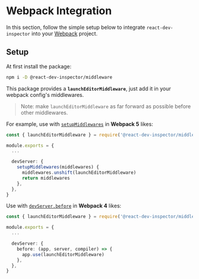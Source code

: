 
# Webpack Integration

<SnippetDeclaration />

In this section, follow the simple setup below to integrate `react-dev-inspector` into your [Webpack](https://webpack.js.org) project.

## Setup

At first install the package:

```bash npm2yarn
npm i -D @react-dev-inspector/middleware
```

This package provides a **`launchEditorMiddleware`**,
just add it in your webpack config's middlewares.

> Note: make `launchEditorMiddleware` as far forward as possible before other middlewares.

For example, use with [`setupMiddlewares`](https://webpack.js.org/configuration/dev-server/#devserversetupmiddlewares) in **Webpack 5** likes:

```ts filename="webpack.config.js" showLineNumbers {1,8}
const { launchEditorMiddleware } = require('@react-dev-inspector/middleware')

module.exports = {
  ...

  devServer: {
    setupMiddlewares(middlewares) {
      middlewares.unshift(launchEditorMiddleware)
      return middlewares
    },
  },
}
```

Use with [`devServer.before`](https://v4.webpack.js.org/configuration/dev-server/#devserverbefore) in **Webpack 4** likes:

```ts filename="webpack.config.js" showLineNumbers {1,8}
const { launchEditorMiddleware } = require('@react-dev-inspector/middleware')

module.exports = {
  ...

  devServer: {
    before: (app, server, compiler) => {
      app.use(launchEditorMiddleware)
    },
  },
}
```
